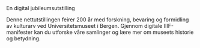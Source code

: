 
<MainHero />

<ContentGrid>

<div className="text-2xl font-bold text-center">En digital jubileumsutstilling</div>

Denne nettutstillingen feirer 200 år med forskning, bevaring og formidling av kulturarv ved Universitetsmuseet i Bergen. Gjennom digitale IIIF-manifester kan du utforske våre samlinger og lære mer om museets historie og betydning.

<NavCards title="Tematiske fortellinger" />

<Carousel title="En institusjon blir til" period="1825-1875" data={data} />

</ContentGrid>